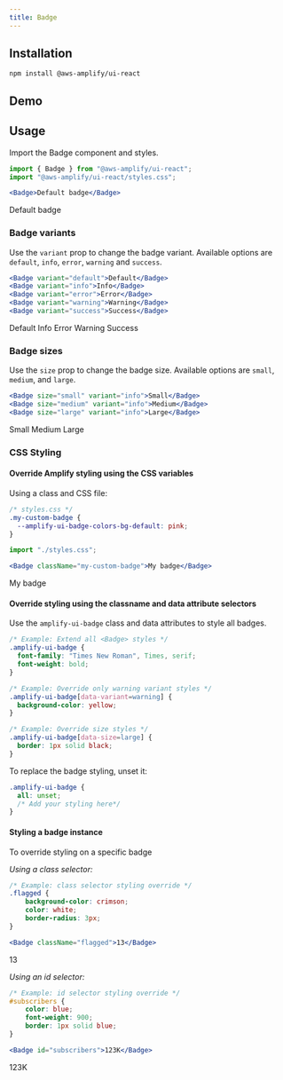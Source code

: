 ```yaml
---
title: Badge
---
```



## Installation

```
npm install @aws-amplify/ui-react
```

## Demo
<BadgeDemo/>

## Usage
Import the Badge component and styles. 

```jsx
import { Badge } from "@aws-amplify/ui-react";
import "@aws-amplify/ui-react/styles.css";

<Badge>Default badge</Badge>
```
<Badge>Default badge</Badge>

### Badge variants
Use the `variant` prop to change the badge variant. Available options are `default`, `info`, `error`, `warning` and `success`.

```jsx
<Badge variant="default">Default</Badge>
<Badge variant="info">Info</Badge>
<Badge variant="error">Error</Badge>
<Badge variant="warning">Warning</Badge>
<Badge variant="success">Success</Badge>
```
<Badge variant="default">Default</Badge>
<Badge variant="info">Info</Badge>
<Badge variant="error">Error</Badge>
<Badge variant="warning">Warning</Badge>
<Badge variant="success">Success</Badge>

### Badge sizes
Use the `size` prop to change the badge size. Available options are `small`, `medium`, and `large`.

```jsx
<Badge size="small" variant="info">Small</Badge>
<Badge size="medium" variant="info">Medium</Badge>
<Badge size="large" variant="info">Large</Badge>
```
<Badge size="small" variant="info">Small</Badge>
<Badge size="medium" variant="info">Medium</Badge>
<Badge size="large" variant="info">Large</Badge>

### CSS Styling

#### Override Amplify styling using the CSS variables

Using a class and CSS file:

```css
/* styles.css */
.my-custom-badge {
  --amplify-ui-badge-colors-bg-default: pink;
}
```

```jsx
import "./styles.css";

<Badge className="my-custom-badge">My badge</Badge>
```
<Badge className="my-custom-badge">My badge</Badge>

#### Override styling using the classname and data attribute selectors
Use the `amplify-ui-badge` class and data attributes to style all badges.

```css
/* Example: Extend all <Badge> styles */
.amplify-ui-badge {
  font-family: "Times New Roman", Times, serif;
  font-weight: bold;
}

/* Example: Override only warning variant styles */
.amplify-ui-badge[data-variant=warning] {
  background-color: yellow;
}

/* Example: Override size styles */
.amplify-ui-badge[data-size=large] {
  border: 1px solid black;
}
```
To replace the badge styling, unset it:
```css
.amplify-ui-badge {
  all: unset;
  /* Add your styling here*/
}
```

#### Styling a badge instance
To override styling on a specific badge 

*Using a class selector:*

```css
/* Example: class selector styling override */
.flagged {
	background-color: crimson;
	color: white;
	border-radius: 3px;
}
```
```jsx
<Badge className="flagged">13</Badge>
```
<Badge className="flagged">13</Badge>
&nbsp;

*Using an id selector:*

```css
/* Example: id selector styling override */
#subscribers {
	color: blue;
	font-weight: 900;
	border: 1px solid blue;
}
```
```jsx
<Badge id="subscribers">123K</Badge>
```
<Badge id="subscribers">123K</Badge>
